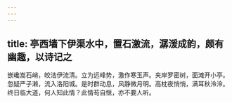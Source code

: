 ```yaml
---
---
---
```

title: 亭西墙下伊渠水中，置石激流，潺湲成韵，颇有幽趣，以诗记之
---



嵌巉嵩石峭，皎洁伊流清。立为远峰势，激作寒玉声。夹岸罗密树，面滩开小亭。忽疑严子濑，流入洛阳城。是时群动息，风静微月明。高枕夜悄悄，满耳秋泠泠。终日临大道，何人知此情？此情苟自惬，亦不要人听。